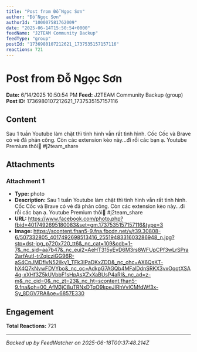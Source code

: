 ```yaml
---
title: "Post from Đỗ Ngọc Sơn"
author: "Đỗ Ngọc Sơn"
authorId: "100007581762009"
date: "2025-06-14T15:50:54+0000"
feedName: "J2TEAM Community Backup"
feedType: "group"
postId: "1736980107212621_1737535157157116"
reactions: 721
---
```


# Post from Đỗ Ngọc Sơn

**Date:** 6/14/2025 10:50:54 PM
**Feed:** J2TEAM Community Backup (group)
**Post ID:** 1736980107212621_1737535157157116

## Content

Sau 1 tuần Youtube làm chặt thì tình hình vẫn rất tình hình.
Cốc Cốc và Brave có vẻ đã phản công. Còn các extension kèo này...đi rồi các bạn ạ. Youtube Premium thôi🤔
#j2team_share

## Attachments

### Attachment 1
- **Type:** photo
- **Description:** Sau 1 tuần Youtube làm chặt thì tình hình vẫn rất tình hình.
Cốc Cốc và Brave có vẻ đã phản công. Còn các extension kèo này...đi rồi các bạn ạ. Youtube Premium thôi🤔
#j2team_share
- **URL:** https://www.facebook.com/photo.php?fbid=4017492695180083&set=gm.1737535157157116&type=3
- **Image:** https://scontent.fhan5-9.fna.fbcdn.net/v/t39.30808-6/507332805_4017492698513416_2551948331603286948_n.jpg?stp=dst-jpg_p720x720_tt6&_nc_cat=109&ccb=1-7&_nc_sid=aa7b47&_nc_eui2=AeHT315yEvD6M3rs8WFUpCPf3wLrSPra2arfAutI-trZqicziGG96R-aS4CpJMDflyN52ilky1_TFk3IPaDKxZDD&_nc_ohc=AX6QsKT-hX4Q7kNvwFDVYbo&_nc_oc=AdkpG7AGQb4MFalDdnSRKX3vxOqqtXSA4q-xXHf3Z5kUVbbF1sHpAsXZxXaBUsP4aRI&_nc_ad=z-m&_nc_cid=0&_nc_zt=23&_nc_ht=scontent.fhan5-9.fna&oh=00_AfM3jC8uTRNxDTqO9kpeJIRhVvICMfdWf3x-Sy_8DGV7RA&oe=6857E330

## Engagement

**Total Reactions:** 721

---
*Backed up by FeedWatcher on 2025-06-18T00:37:48.214Z*
